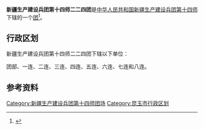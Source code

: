 {{中国乡级行政区
|行政区全称           = 新疆生产建设兵团第十四师二二四团
|上级行政区           = [[新疆生产建设兵团第十四师|新疆生产建设兵团第十四师]]<br>[[新疆维吾尔自治区|新疆维吾尔自治区]][[昆玉市|昆玉市]]
|行政区类别           = [[团_(军队)|团]]
}}

'''新疆生产建设兵团第十四师二二四团'''是[[中华人民共和国|中华人民共和国]][[新疆生产建设兵团|新疆生产建设兵团]][[新疆生产建设兵团第十四师|第十四师]]下辖的一个[[团_(军队)|团]]<ref>{{Cite journal|title=新疆生产建设兵团分布图|author=新疆生产建设兵团年鉴编辑委员会|journal=兵团年鉴|publisher=新疆生产建设兵团年鉴社|doi=10.42437/y.cnki.yxjsc.2021.000007|year=2020|location=乌鲁木齐|page=7-8|issn=1671-3338}}</ref>。

== 行政区划 ==

新疆生产建设兵团第十四师二二四团下辖以下单位：

团部、一连、二连、三连、四连、五连、六连、七连和八连。

== 参考资料 ==

{{reflist}}

{{新疆行政区划小作品}}
{{昆玉市行政区划}}
{{新疆生产建设兵团第十四师}}
{{DEFAULTSORT:224}}
[[Category:新疆生产建设兵团第十四师团场|Category:新疆生产建设兵团第十四师团场]]
[[Category:昆玉市行政区划|Category:昆玉市行政区划]]